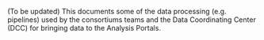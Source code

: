 (To be updated) This documents some of the data processing (e.g. pipelines) used by the consortiums teams and the Data Coordinating Center (DCC) for bringing data to the Analysis Portals.



